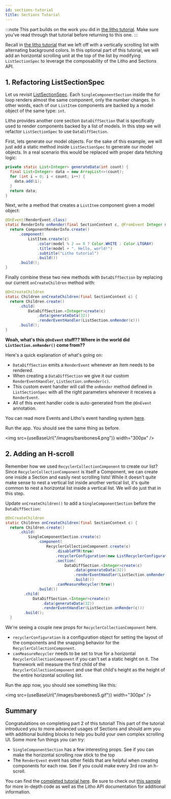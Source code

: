 ```yaml
---
id: sections-tutorial
title: Sections Tutorial
---
```


:::note
This part builds on the work you did in [the litho tutorial](tutorial). Make sure you've read through that tutorial before returning to this one.
:::

Recall in [the litho tutorial](tutorial) that we left off with a vertically scrolling list with alternating background colors. In this optional part of this tutorial, we will add an horizontal scrolling unit at the top of the list by modifying `ListSectionSpec` to leverage the composability of the Litho and Sections API.


## 1. Refactoring ListSectionSpec
Let us revisit [ListSectionSpec](tutorial#3-creating-a-list-of-items).  Each `SingleComponentSection` inside the for loop renders almost the same component, only the number changes.  In other words, each of our `ListItem` components are backed by a model object of the same type: `int`.

Litho provides another core section `DataDiffSection` that is specifically used to render components backed by a list of models. In this step we will refactor `ListSectionSpec` to use `DataDiffSection`.

First, lets generate our model objects.  For the sake of this example, we will just add a static method inside `ListSectionSpec` to generate our model objects.  In a real scenario this would be replaced with proper data fetching logic:

```java
private static List<Integer> generateData(int count) {
  final List<Integer> data = new ArrayList<>(count);
  for (int i = 0; i < count; i++) {
    data.add(i);
  }
  return data;
}
```

Next, write a method that creates a `ListItem` component given a model object:

```java
@OnEvent(RenderEvent.class)
static RenderInfo onRender(final SectionContext c, @FromEvent Integer model) {
  return ComponentRenderInfo.create()
      .component(
          ListItem.create(c)
              .color(model % 2 == 0 ? Color.WHITE : Color.LTGRAY)
              .title(model + ". Hello, world!")
              .subtitle("Litho tutorial")
              .build())
      .build();
}
```

Finally combine these two new methods with `DataDiffSection` by replacing our current `onCreateChildren` method with:

```java
@OnCreateChildren
static Children onCreateChildren(final SectionContext c) {
  return Children.create()
      .child(
          DataDiffSection.<Integer>create(c)
              .data(generateData(32))
              .renderEventHandler(ListSection.onRender(c)))
      .build();
}
```



**Woah, what's this `@OnEvent` stuff??  Where in the world did `ListSection.onRender()` come from??**

Here's a quick explanation of what's going on:
 - `DataDiffSection` emits a `RenderEvent` whenever an item needs to be rendered.
 - When creating a `DataDiffSection` we give it our custom `RenderEventHandler`, `ListSection.onRender(c)`.
 - This custom event handler will call the `onRender` method defined in `ListSectionSpec` with all the right parameters whenever it receives a `RenderEvent`.
 - All of this event handler code is auto-generated from the `@OnEvent` annotation.

 You can read more Events and Litho's event handling system [here](/docs/mainconcepts/coordinate-state-actions/events).

Run the app. You should see the same thing as before.

<img src={useBaseUrl("/images/barebones4.png")} width="300px" />

## 2. Adding an H-scroll

Remember how we used `RecyclerCollectionComponent` to create our list? Since `RecyclerCollectionComponent` is itself a Component, we can create one inside a Section and easily nest scrolling lists! While it doesn't quite make sense to nest a vertical list inside another vertical list, it's quite common to nest a horizontal list inside a vertical list.  We will do just that in this step.

Update `onCreateChildren()` to add a `SingleComponentSection` before the `DataDiffSection`:

```java
@OnCreateChildren
static Children onCreateChildren(final SectionContext c) {
  return Children.create()
      .child(
          SingleComponentSection.create(c)
              .component(
                  RecyclerCollectionComponent.create(c)
                      .disablePTR(true)
                      .recyclerConfiguration(new ListRecyclerConfiguration(LinearLayoutManager.HORIZONTAL, /*reverse layout*/ false, SNAP_TO_CENTER))
                      .section(
                          DataDiffSection.<Integer>create(c)
                              .data(generateData(32))
                              .renderEventHandler(ListSection.onRender(c))
                              .build())
                      .canMeasureRecycler(true))
              .build())
        .child(
            DataDiffSection.<Integer>create(c)
                .data(generateData(32))
                .renderEventHandler(ListSection.onRender(c)))
        .build();
  }
```

We're seeing a couple new props for `RecyclerCollectionComponent` here.
- `recyclerConfiguration` is a configuration object for setting the layout of the components and the snapping behavior for the `RecyclerCollectionComponent`.
- `canMeasureRecycler` needs to be set to true for a horizontal `RecyclerCollectionComponent` if you can't set a static height on it. The framework will measure the first child of the `RecyclerCollectionComponent` and use that child's height as the height of the entire horizontal scrolling list.

Run the app now, you should see something like this:

<img src={useBaseUrl("/images/barebones5.gif")} width="300px" />

## Summary

Congratulations on completing part 2 of this tutorial! This part of the tutorial introduced you to more advanced usages of Sections and should arm you with additional building blocks to help you build your own complex scrolling UI. Some more fun things you can try:

- `SingleComponentSection` has a few interesting props.  See if you can make the horizontal scrolling row stick to the top
- The `RenderEvent` event has other fields that are helpful when creating components for each row.  See if you could make every 3rd row an h-scroll.

You can find the [completed tutorial here](https://github.com/facebook/litho/tree/master/sample-barebones). Be sure to check out [this sample](https://github.com/facebook/litho/tree/master/sample) for more in-depth code as well as the Litho API documentation for additional information.
